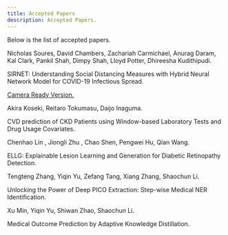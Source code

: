 ```yaml
---
title: Accepted Papers
description: Accepted Papers.
---
```


<PageDescription>

Below is the list of accepted papers.

</PageDescription>

<AnchorLinks>
  <AnchorLink>Nicholas Soures, David Chambers, Zachariah Carmichael, Anurag Daram, Kal Clark, Pankil Shah, Dimpy Shah, Lloyd Potter, Dhireesha Kudithipudi. 
  
  SIRNET: Understanding Social Distancing Measures with Hybrid Neural Network Model for COVID-19 Infectious Spread. 
  
  <a href="./CameraReady_SIRNET.pdf">Camera Ready Version.</a>
  
  </AnchorLink>

  <AnchorLink>Akira Koseki, Reitaro Tokumasu, Daijo Inaguma. 
  
  CVD prediction of CKD Patients using Window-based Laboratory Tests and Drug Usage Covariates.

  </AnchorLink>

  <AnchorLink>Chenhao Lin , Jiongli Zhu , Chao Shen, Pengwei Hu, Qian Wang. 
  
  ELLG: Explainable Lesion Learning and Generation for Diabetic Retinopathy Detection.

  </AnchorLink>

  <AnchorLink>Tengteng Zhang, Yiqin Yu, Zefang Tang, Xiang Zhang, Shaochun Li. 
  
  Unlocking the Power of Deep PICO Extraction: Step-wise Medical NER Identification.

  </AnchorLink>

  <AnchorLink>Xu Min, Yiqin Yu, Shiwan Zhao, Shaochun Li. 
  
  Medical Outcome Prediction by Adaptive Knowledge Distillation. 

  </AnchorLink>
</AnchorLinks>